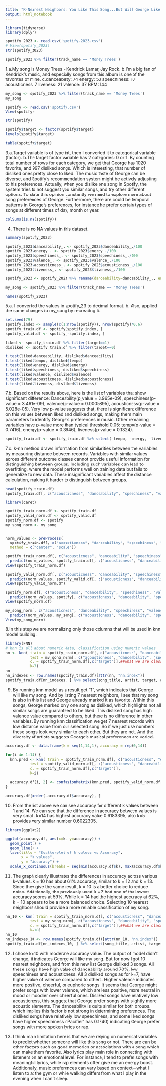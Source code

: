 ```yaml
---
title: "K-Nearest Neighbors: You Like This Song...But Will George Like It?"
output: html_notebook
---
```


```r
library(tidyverse)
library(dplyr)

spotify_2023 <- read.csv('spotify-2023.csv')
# View(spotify_2023)
str(spotify_2023)

spotify_2023 %>% filter(track_name == 'Money Trees')
```
1.a.My song is Money Trees - Kendrick Lamar, Jay Rock.
b.I'm a big fan of Kendrick's music, and especially songs from this album is one of the favorites of mine.
c.danceability: 74
  energy: 53
  speechiness: 10
  acousticness: 7
  liveness: 21
  valence: 37
  BPM: 144
```r
my_song <- spotify_2023 %>% filter(track_name == 'Money Trees')
my_song
```
```r
spotify <- read.csv('spotify.csv')
View(spotify)

str(spotify)

spotify$target <- factor(spotify$target)
levels(spotify$target)

table(spotify$target)
```
3.a.Target variable is of type int, then I converted it to categorical variable (factor). 
b.The target factor variable has 2 categories: 0 or 1. By counting total number of rows for each category, we get that George has 1020 favorite, and 997 disliked songs. Which is interesting, that number of disliked ones pretty close to liked. The music taste of George can be diverse, and Spotify's recommendation system might be actively adjusting to his preferences. Actually, when you dislike one song in Spotify, the system tries to not suggest you similar songs, and try other different options. To state this opinion constantly we need to explore more about song preferences of George. Furthermore, there are could be temporal patterns in George's preferences, for instance he prefer certain types of songs at different times of day, month or year.
```r
colSums(is.na(spotify))
```
4. There is no NA values in this dataset.
```r
summary(spotify_2023)

spotify_2023$danceability_. <- spotify_2023$danceability_./100
spotify_2023$energy_. <- spotify_2023$energy_./100
spotify_2023$speechiness_. <- spotify_2023$speechiness_./100
spotify_2023$valence_. <- spotify_2023$valence_./100
spotify_2023$acousticness_. <- spotify_2023$acousticness_./100
spotify_2023$liveness_. <- spotify_2023$liveness_./100

spotify_2023 <- spotify_2023 %>% rename(danceability=danceability_., energy=energy_., speechiness=speechiness_., valence=valence_., acousticness=acousticness_., liveness=liveness_., tempo=bpm)

my_song <- spotify_2023 %>% filter(track_name == 'Money Trees')

names(spotify_2023)
```
5.a. I converted the values in spotify_23 to decimal format.
b. Also, applied the same changes to my_song by recreating it.
```r
set.seed(79)
spotify.index <- sample(c(1:nrow(spotify)), nrow(spotify)*0.6)
spotify_train.df <- spotify[spotify.index, ]
spotify_valid.df <- spotify[-spotify.index, ]
```

```r
liked <- spotify_train.df %>% filter(target==1)
disliked <- spotify_train.df %>% filter(target==0)

t.test(liked$danceability, disliked$danceability)
t.test(liked$tempo, disliked$tempo)
t.test(liked$energy, disliked$energy)
t.test(liked$speechiness, disliked$speechiness)
t.test(liked$valence, disliked$valence)
t.test(liked$acousticness, disliked$acousticness)
t.test(liked$liveness, disliked$liveness)
```
7.b. Based on the results above, here is the list of variables that show significant difference: Danceability(p_value = 3.965e-09), speechiness(p-value = 3.461e-09), valence(p-value = 0.0005895), acousticness(p-value = 5.028e-05). Very low p-value suggests that, there is significant difference on this values between liked and disliked songs, making them main parameters to identify George's preferences in music.
Other remaining variables have p-value more than typical threshold 0.05: tempo(p-value = 0.7416), energy(p-value = 0.3646), liveness(p-value = 0.1324).
```r
spotify_train.df <- spotify_train.df %>% select(-tempo, -energy, -liveness)
```
7.c. k-nn method draws information from similarities between the variables by measuring distance between records. Variables with similar values across different outcome classes cannot provide useful information for distinguishing between groups. Including such variables can lead to overfitting, where the model performs well on training data but fails to generalize to new data. These insignificant variables affect the distance calculation, making it harder to distinguish between groups.
```r
head(spotify_train.df)
spotify_train.df[, c("acousticness", "danceability", "speechiness", "valence")]
```
```r
library(caret)

spotify_train_norm.df <- spotify_train.df
spotify_valid_norm.df <- spotify_valid.df
spotify_norm.df <- spotify
my_song_norm <- my_song


norm_values <- preProcess(
  spotify_train.df[, c("acousticness", "danceability", "speechiness", "valence")], 
  method = c("center", "scale"))

spotify_train_norm.df[, c("acousticness", "danceability", "speechiness", "valence")] <- 
  predict(norm_values, spotify_train.df[, c("acousticness", "danceability", "speechiness", "valence")])
View(spotify_train_norm.df)

spotify_valid_norm.df[, c("acousticness", "danceability", "speechiness", "valence")] <- 
  predict(norm_values, spotify_valid.df[, c("acousticness", "danceability", "speechiness", "valence")])
View(spotify_valid_norm.df)

spotify_norm.df[, c("acousticness", "danceability", "speechiness", "valence")] <- 
  predict(norm_values, spotify[, c("acousticness", "danceability", "speechiness", "valence")])
View(spotify_norm.df)

my_song_norm[, c("acousticness", "danceability", "speechiness", "valence")] <- 
  predict(norm_values, my_song[, c("acousticness", "danceability", "speechiness", "valence")])
View(my_song_norm)
```
8.In this step we are normalizing only those columns that will be used in knn model building.
```r
library(FNN)
# knn is all about numeric data, classification using numeric values
nn <- knn( train = spotify_train_norm.df[, c("acousticness", "danceability", "speechiness", "valence")],
           test = my_song_norm[, c("acousticness", "danceability", "speechiness", "valence")],
           cl = spotify_train_norm.df[,c("target")],##what we are classifying: like or dislike
           k=7)
nn
nn_indexes <- row.names(spotify_train.df)[attr(nn, "nn.index")]
spotify_train.df[nn_indexes, ] %>% select(song_title, artist, target, acousticness, danceability, speechiness, valence)
```
9. By running knn model as a result get "1", which indicates that George will like my song. And by listing 7 nearest neighbors, I see that my song is also in this list and George already marked it as favorite. Within this songs, George marked only one song as disliked, which highlights not all similar songs are guaranteed to be liked. This disliked song has high valence value compared to others, but there is no difference in other variables. By running knn classification we get 7 nearest records with low distance value from our selected song. So if we just use numbers these songs look very similar to each other. But they are not. And the diversity of artists suggests George's musical preferences are varied.
```r
accuracy.df <- data.frame(k = seq(1,14,1), accuracy = rep(0,14))

for(i in 1:14) {
  knn.pred <- knn( train = spotify_train_norm.df[, c("acousticness", "danceability", "speechiness", "valence")],
           test = spotify_valid_norm.df[, c("acousticness", "danceability", "speechiness", "valence")],
           cl = spotify_train_norm.df[,c("target")],
           k=i)
  
  accuracy.df[i, 2] <- confusionMatrix(knn.pred, spotify_valid_norm.df[ ,c("target")])$overall['Accuracy']
}

accuracy.df[order(-accuracy.df$accuracy), ]
```
10. From the list above we can see accuracy for different k values between 1 and 14. We can see that the difference in accuracy between values is very small. k=14 has highest accuracy value 0.6183395, also k=5 provides very similar number 0.6022305.
```r
library(ggplot2)

ggplot(accuracy.df, aes(x=k, y=accuracy)) + 
  geom_point() +
  geom_line() +
  labs(title = "Scatterplot of k values vs Accuracy",
       x = "k values",
       y = "Accuracy") +
  scale_x_continuous(breaks = seq(min(accuracy.df$k), max(accuracy.df$k), by = 3))
```
11. The graph clearly illustrates the differences in accuracy across various k-values. k = 10 has about 61% accuracy, similar to k = 12 and k = 13. Since they give the same result, k = 10 is a better choice to reduce noise. Additionally, the previously used k = 7 had one of the lowest accuracy scores at 59%. While k = 14 had the highest accuracy at 62%, k = 10 appears to be a more balanced choice. Selecting 10 nearest neighbors should provide a more reliable classification of my song.
```r
nn_10 <- knn( train = spotify_train_norm.df[, c("acousticness", "danceability", "speechiness", "valence")],
           test = my_song_norm[, c("acousticness", "danceability", "speechiness", "valence")],
           cl = spotify_train_norm.df[,c("target")],##what we are classifying: like or dislike
           k=10)
nn_10
nn_indexes_10 <- row.names(spotify_train.df)[attr(nn_10, "nn.index")]
spotify_train.df[nn_indexes_10, ] %>% select(song_title, artist, target, acousticness, danceability, speechiness, valence)
```
12. I chose k=10 with moderate accuracy value. The output of model didn't change, it indicates George will like my song. But for now I got 10 nearest neighbors, and from this new list George disliked 3 songs. 
All these songs have high value of danceability around 70%, low speechiness and acousticness. All 3 disliked songs as for k=7, have higher value of valence compared to others. Higher valence indicates more positive, cheerful, or euphoric songs. It seems that George might prefer songs with lower valence, which are less positive, more neutral in mood or moodier over cheerful ones. Disliked songs have relatively low acousticness, this suggest that George prefer songs with slightly more acoustic elements. The danceability is quite similar for both groups, which implies this factor is not strong in determining preferences. The disliked songs have relatively low speechiness, and some liked songs have higher speechiness ('Pacifier' has 0.1240) indicating George prefer songs with more spoken lyrics or rap. 

13. I think main limitation here is that we are relying on numerical variables to predict whether someone will like this song or not. There are can be other factors such as good memories or associations with a song which can make them favorite. Also lyrics play main role in connecting with listeners on an emotional level. For instance, I tend to prefer songs with meaningful lyrics, while rap elements often give me an energy boost. Additionally, music preferences can vary based on context—what I listen to at the gym or while walking differs from what I play in the evening when I can't sleep.